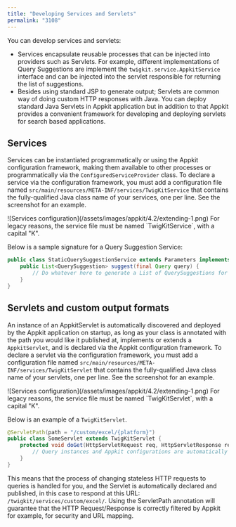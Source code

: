 ```yaml
---
title: "Developing Services and Servlets"
permalink: "3108"
---
```


You can develop services and servlets:

* Services encapsulate reusable processes that can be injected into providers such as Servlets. For example, different implementations of Query Suggestions are implement the `twigkit.service.AppkitService` interface and can be injected into the servlet responsible for returning the list of suggestions.
* Besides using standard JSP to generate output; Servlets are common way of doing custom HTTP responses with Java. You can deploy standard Java Servlets in Appkit application but in addition to that Appkit provides a convenient framework for developing and deploying servlets for search based applications.

## Services

Services can be instantiated programmatically or using the Appkit configuration framework, making them available to other processes or programmatically via the `ConfiguredServiceProvider` class. To declare a service via the configuration framework, you must add a configuration file named `src/main/resources/META-INF/services/TwigKitService` that contains the fully-qualified Java class name of your services, one per line. See the screenshot for an example.

<Frame>![Services configuration](/assets/images/appkit/4.2/extending-1.png)</Frame>

<Note>
For legacy reasons, the service file must be named `TwigKitService`, with a capital "K".
</Note>

Below is a sample signature for a Query Suggestion Service:

```java
public class StaticQuerySuggestionService extends Parameters implements QuerySuggestionService, TwigKitService {
    public List<QuerySuggestion> suggest(final Query query) {
        // Do whatever here to generate a List of QuerySuggestions for the Query supplied!
    }
}
```

## Servlets and custom output formats

An instance of an AppkitServlet is automatically discovered and deployed by the Appkit application on startup, as long as your class is annotated with the path you would like it published at, implements or extends a `AppkitServlet`, and is declared via the Appkit configuration framework. To declare a servlet via the configuration framework, you must add a configuration file named `src/main/resources/META-INF/services/TwigKitServlet` that contains the fully-qualified Java class name of your servlets, one per line. See the screenshot for an example.

<Frame>![Services configuration](/assets/images/appkit/4.2/extending-1.png)</Frame>

<Note>
For legacy reasons, the service file must be named `TwigKitServlet`, with a capital "K".
</Note>

Below is an example of a `TwigKitServlet`.

```java
@ServletPath(path = "/custom/excel/{platform}")
public class SomeServlet extends TwigKitServlet {
    protected void doGet(HttpServletRequest req, HttpServletResponse resp, Query query, Config conf) throws ServletException, IOException {
        // Query instances and Appkit configurations are automatically provided to your method!
    }
}
```

This means that the process of changing stateless HTTP requests to queries is handled for you, and the Servlet is automatically declared and published, in this case to respond at this URL: `/twigkit/services/custom/excel/`. Using the ServletPath annotation will guarantee that the HTTP Request/Response is correctly filtered by Appkit for example, for security and URL mapping.